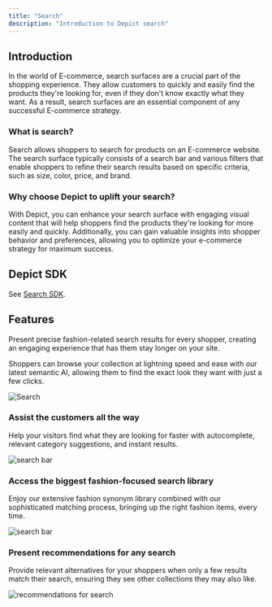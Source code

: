 ```yaml
---
title: "Search"
description: "Introduction to Depict search"
---
```


## Introduction

In the world of E-commerce, search surfaces are a crucial part of the shopping experience. They allow customers to quickly and easily find the products they're looking for, even if they don't know exactly what they want. As a result, search surfaces are an essential component of any successful E-commerce strategy.

### What is search?

Search allows shoppers to search for products on an E-commerce website. The search surface typically consists of a search bar and various filters that enable shoppers to refine their search results based on specific criteria, such as size, color, price, and brand.

### Why choose Depict to uplift your search?

With Depict, you can enhance your search surface with engaging visual content that will help shoppers find the products they're looking for more easily and quickly. Additionally, you can gain valuable insights into shopper behavior and preferences, allowing you to optimize your e-commerce strategy for maximum success.


## Depict SDK

See [Search SDK](/search-sdk/search-sdk-overview).


## Features

Present precise fashion-related search results for every shopper, creating an engaging experience that has them stay longer on your site.

Shoppers can browse your collection at lightning speed and ease with our latest semantic AI, allowing them to find the exact look they want with just a few clicks.

![Search](/images/63cfb7a8c3c521077030da2a_search_main.png)

### Assist the customers all the way

Help your visitors find what they are looking for faster with autocomplete, relevant category suggestions, and instant results.

![search bar](/images/63e61f22f7243d02587c30ad_01_search_1_update.png)

### Access the biggest fashion-focused search library

Enjoy our extensive fashion synonym library combined with our sophisticated matching process, bringing up the right fashion items, every time.

![search bar](/images/63e61f22814c3219c81a51a6_01_search_2_update.png)

### Present recommendations for any search

Provide relevant alternatives for your shoppers when only a few results match their search, ensuring they see other collections they may also like.

![recommendations for search](/images/63e61f2242db9b23539c9ab1_01_search_3_update.png)